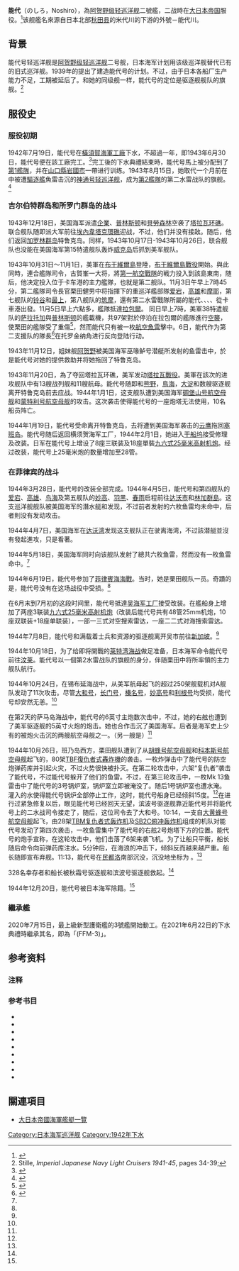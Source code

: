 {{軍艦模板
|名稱= 能代号轻巡洋舰<br /> <small>{{lang|ja|能代}}</small>
|名稱2=
|圖片= [[File:Japanese_cruiser_Noshiro_in_1943.jpg|300px]]
|照片說明=正在东京湾行驶的能代号，摄于1943年7月。
|圖片2= 
|照片說明2= 
|艦種= [[輕巡洋艦|輕巡洋艦]]
|擁有國= [[大日本帝國|大日本帝國]]
|艦級= [[阿賀野型輕巡洋艦|阿賀野型輕巡洋艦]]
|製造= [[横须贺海军工廠|横须贺海军工廠]]
|動工= 1941年9月4日
|下水= 1942年7月19日
|服役= 1943年6月30日
|退役= 
|結局= 1944年10月26日遭擊沉
|除籍= 1944年12月20日
|基準= 6,652噸
|滿載= 
|長= 162米
|寬= 15.20米
|吃水= 5.63米
|極速= 35.0節(大約65km/hr)
|鍋爐= [[ろ|ロ]](呂)號艦本式重油鍋爐6座
|引擎= 
|出力= 100,000匹[[馬力|馬力]]
|續航= 6000海浬(18節)
|乘員= 730人
|裝甲= 
|艦載機= 2架[[零式水上偵察機|零式水上偵察機]](發射器1座)
|裝備= 3座双联装[[四一式15.2公分舰炮|四一式15.2公分舰炮]]<br />2座双联装[[九八式8公分高射炮|九八式8公分高射炮]]<br />2座三联装[[九六式25毫米高射机炮|九六式25毫米高射机炮]](1944年變成10座)<br />18座單裝[[九六式25毫米高射机炮|九六式25毫米高射机炮]](1944年增加)<br />2座雙聯裝13mm[[九三式防空機槍|九三式防空機槍]]<br />2座61cm四連装魚雷発射管<br />16枚[[九三式魚雷|九三式魚雷]]<br />18枚九五式[[深水炸彈|深水炸彈]]
}}
'''能代'''（のしろ，Noshiro），為[[阿贺野级轻巡洋舰|阿贺野级轻巡洋舰]]二號艦，二战時在[[大日本帝国|大日本帝国]]服役。<ref>{{Cite book|title=Warships of the Imperial Japanese Navy, 1869-1945|last=Jentsura|first=Hansgeorg|publisher=Naval Institute Press|year=1976|isbn=0-87021-893-X}}</ref>该舰艦名來源自日本北部[[秋田县|秋田县]]的米代川的下游的外號－能代川。

== 背景 ==
能代号轻巡洋舰是[[阿贺野级轻巡洋舰|阿贺野级轻巡洋舰]]二号舰，日本海军计划用该级巡洋舰替代已有的旧式巡洋舰。1939年的{{Le|第四次海军军备扩充计划|4th Naval Armaments Supplement Programme}}提出了建造能代号的计划。不过，由于日本各船厂生产能力不足，工期被延后了。和她的同级舰一样，能代号的定位是驱逐舰舰队的旗舰。<ref name="Stille">Stille, '' Imperial Japanese Navy Light Cruisers 1941-45 '', pages 34-39;</ref>

== 服役史 ==

=== 服役初期 ===
1942年7月19日，能代号在[[橫須賀海軍工廠|橫須賀海軍工廠]]下水，不超過一年，即1943年6月30日，能代号便在該工廠完工。<ref name="Nishida">{{Cite web|url=http://homepage2.nifty.com/nishidah/e/stc0336.htm|title=Agano-class light cruisers|last=Nishida|first=Hiroshi|year=2002|work=Imperial Japanese Navy|deadurl=yes|archiveurl=https://archive.is/20121208192843/http://homepage2.nifty.com/nishidah/e/stc0336.htm|archivedate=2012年12月8日|df=}}</ref>完工後的下水典禮結束時，能代号馬上被分配到了[[第1艦隊_(日本海軍)|第1艦隊]]，并在[[山口縣|山口縣]][[岩國市|岩國市]]一帶进行训练。1943年8月15日，她取代一个月前在{{Le|科隆班加拉岛战役|Battle of Kolombangara}}中被遭[[驅逐艦|驅逐艦]]魚雷击沉的[[神通号轻巡洋舰|神通号轻巡洋舰]]，成为[[第2艦隊_(日本海軍)|第2艦隊]]的第二水雷战队的旗舰。<ref name="combinedfleet">{{Cite web|url=http://combinedfleet.com/ship.php?q=agano_c.htm |title=Imperial Japanese Navy Page (Combinedfleet.com)|accessdate=2006-06-14|last=Parshall|first=Jon|work=|author2=Bob Hackett|author3=Sander Kingsepp|author4=Allyn Nevitt|archive-date=2009-01-31|archive-url=https://web.archive.org/web/20090131052727/http://combinedfleet.com/ship.php?q=agano_c.htm|dead-url=no}}</ref>

=== 吉尔伯特群岛和所罗门群岛的战斗 ===
1943年12月18日，美国海军派遣[[企業號航空母艦_(CV-6)|企業]]、[[普林斯頓號航空母艦_(CVL-23)|普林斯顿]]和[[貝勞森林號航空母艦|貝勞森林]]空袭了[[塔拉瓦环礁|塔拉瓦环礁]]。联合舰队随即派大军前往[[埃內韋塔克環礁|埃內韋塔克環礁]]迎战，不过，他们并没有接敌。随后，他们返回[[加罗林群岛|加罗林群岛]]特鲁克岛。同样，1943年10月17日-1943年10月26日，联合舰队也没能在美国海军第15特遣舰队轰炸[[威克岛|威克岛]]后抓到美军舰队。

1943年10月31日〜11月1日，美軍在[[布干維爾島|布干維爾島]]登陸，[[布干維爾島戰役|布干維爾島戰役]]開始。與此同時，連合艦隊司令，古賀峯一大将，將[[第一航空戰隊|第一航空戰隊]]的戦力投入到該島東南，随后，他决定投入位于卡车港的主力艦隊，也就是第二舰队。11月3日午早上7時45分，第二艦隊司令長官栗田健男中将指揮下的重巡洋艦部隊[[愛宕號重巡洋艦|爱宕]]，[[高雄號重巡洋艦|高雄]]和[[摩耶號重巡洋艦|摩耶]]，第七舰队的[[鈴谷號重巡洋艦|铃谷]]和[[最上号重巡洋舰|最上]]，第八舰队的[[築摩號重巡洋艦|筑摩]]，還有第二水雷戰隊所屬的能代、{{tsl|jp|玉波 (駆逐艦)|玉波號駆逐艦|玉波}}、{{tsl|jp|涼波 (駆逐艦)|涼波號駆逐艦|涼波}}、{{tsl|jp|早波 (駆逐艦)|早波號駆逐艦|早波}}、{{tsl|jp|藤波 (駆逐艦)|藤波號駆逐艦|藤波}}從卡車港出發。11月5日早上六點多，艦隊抵達[[拉包爾|拉包爾]]。 同日早上7時，美軍38特遣舰队的[[薩拉托加號航空母艦_(CV-3)|萨拉托加]]與[[普林斯頓號航空母艦_(CVL-23)|普林斯顿]]的艦載機，共97架對於停泊在拉包爾的艦隊進行[[轟炸拉包爾_(1943年11月)|空襲]]，使栗田的艦隊受了重傷<ref>{{cite web |author1=戰史室 |title=南東方面海軍作戰P.214 |url=http://www.nids.mod.go.jp/military_history_search/SoshoView?kanno=096 |website=戰史史料．戰史叢書檢索 |publisher=朝雲出版社 |accessdate=2022-01-17}}</ref>，然而能代只有被一枚[[Mk13型魚雷|航空魚雷]]擊中。6日，能代作为第二支援队的隊長<ref>{{cite web |author1=第二水雷戰隊司令部 |title=Ref.C08030101400、昭和18年6月14日～昭和18年11月11日　第2水雷戦隊戦時日誌戦闘詳報(防衛省防衛研究所)P.31 |url=https://www.jacar.archives.go.jp/aj/meta/listPhoto?LANG=default&BID=F2008040314050207933&ID=M2008040314050307939&REFCODE=C08030101400 |website=國立公文圖書館-歷史資料庫 |publisher=防衛省防衛研究所 |accessdate=2022-01-17}}</ref>在托罗金纳角进行反向登陆行动。

1943年11月12日，姐妹舰[[阿賀野號輕巡洋艦|阿贺野]]被美国海军巫喙鲈号潜艇所发射的鱼雷击中，於是能代号对她的提供救助并将她拖回了特鲁克岛。

1943年11月20日，為了夺回塔拉瓦环礁，美军发动[[塔拉瓦戰役|塔拉瓦戰役]]。美軍在該次的进攻舰队中有13艘战列舰和11艘航母。能代号随即和[[熊野号重巡洋舰|熊野]]，[[鸟海号重巡洋舰|鳥海]]，[[大淀号轻巡洋舰|大淀]]和数艘驱逐舰离开特鲁克岛前去应战。1944年1月1日，这支舰队遭到美国海军[[碉堡山号航空母舰|碉堡山号航空母舰]]和[[蒙特利号航空母舰|蒙特利号航空母舰]]的攻击。这次袭击使得能代号的一座炮塔无法使用，10名船员阵亡。

1944年1月19日，能代号受命离开特鲁克岛，去将遭到美国海军{{le|黑线鳕号潜艇 (SS-231)|USS Haddock (SS-231)|黑線鱈}}袭击的[[云鹰号航空母舰|云鹰]]拖回[[塞班岛|塞班岛]]。能代号随后返回横须贺海军工厂，1944年2月1日，她进入[[干船坞|干船坞]]接受修理及改装。日军在能代号上增设了8座三联装及18座單裝[[九六式25毫米高射机炮|九六式25毫米高射机炮]]。经过改装，能代号上25毫米炮的数量增加至28管。

=== 在菲律宾的战斗 ===
1944年3月28日，能代号的改装全部完成。1944年4月5日，能代号和第四舰队的[[爱宕号重巡洋舰|爱宕]]、[[高雄号重巡洋舰|高雄]]、[[鸟海号重巡洋舰|鸟海]]及第五舰队的[[妙高号重巡洋舰|妙高]]、[[羽黑号重巡洋舰|羽黑]]、[[春雨号驱逐舰|春雨]]启程前往[[达沃市|达沃市]]和[[林加群島|林加群島]]。这支巡洋舰舰队被美国海军的潛水艇{{le|鲦鱼号潜艇|USS Dace (SS-247)|鲦鱼}}和{{le|河鲈号潜艇|USS Perch (SS-313)|河鲈}}发现，不过前者发射的六枚鱼雷均未命中，后者則没有发动攻击。

1944年4月7日，美国海军{{Le|巫喙鲈号潜艇|USS Scamp (SS-277)}}在[[达沃湾|达沃湾]]发现这支舰队正在驶离海湾，不过該潜艇並沒有發起進攻，只是看著。

1944年5月18日，美国海军{{Le|角鱼号潜艇|USS Gurnard (SS-254)}}同时向该舰队发射了總共六枚鱼雷，然而没有一枚鱼雷命中。<ref name="combinedfleet"/>

1944年6月19日，能代号参加了[[菲律賓海海戰|菲律賓海海戰]]。当时，她是栗田舰队一员。奇蹟的是，能代号没有在这场战役中受损。<ref name="combinedfleet"/>

在6月末到7月初的这段时间里，能代号抵達[[吴海军工厂|吴海军工厂]]接受改装。在艦船身上增加了两座3联装[[九六式25毫米高射机炮|九六式25毫米高射机炮]]（改装后能代号共有48管25mm机炮，10座双联装+18座单联装），一部一三式对空搜索雷达，一座二二式对海搜索雷达。

1944年7月8日，能代号和满载着士兵和资源的驱逐舰离开吴市前往[[新加坡|新加坡]]。<ref name="combinedfleet"/>

1944年10月18日，为了给即将開戰的[[莱特湾海战|莱特湾海战]]做足准备，日本海军命令能代号前往[[汶莱|汶莱]]。能代号以一個第2水雷战队的旗舰的身分，伴随栗田中将所率領的主力舰队航行。

1944年10月24日，在锡布延海战中，从美军{{Le|第38特遣舰队|Task Force 38}}航母起飞的超过250架舰载机对A舰队发动了11次攻击。尽管[[大和號戰艦|大和号]]，[[長門號戰艦|长门号]]，[[榛名號戰艦|榛名号]]，[[妙高號重巡洋艦|妙高号]]和[[利根號重巡洋艦|利根号]]均受损，能代号却安然无恙。<ref name="combinedfleet"/>

在第2天的萨马岛海战中，能代号的6英寸主炮数次击中{{Le|白原号护航航空母舰|USS White Plains (CVE-66)}}，不过，她的右舷也遭到了美军驱逐舰的5英寸火炮的炮击。她也合作击沉了美国海军{{Le|甘比尔湾号航空母舰|USS Gambier Bay (CVE-73)}}。后者是海军史上少有的被炮火击沉的两艘航空母舰之一。（另一艘是{{Le|光榮號航空母舰|HMS Glorious}}）<ref name="combinedfleet"/>

1944年10月26日，班乃岛西方，栗田舰队遭到了从[[胡蜂号航空母舰|胡蜂号航空母舰]]和[[科本斯号航空母舰|科本斯号航空母舰]]起飞的，80架[[TBF復仇者式轟炸機|TBF復仇者式轟炸機]]的袭击。一枚炸弹击中了能代号的防空炮弹药库并引起火灾，不过火势很快被扑灭。在第二轮攻击中，六架“复仇者”袭击了能代号，不过能代号躲开了他们的鱼雷。不过，在第三轮攻击中，一枚Mk 13鱼雷击中了能代号的3号锅炉室，锅炉室立即被淹没了。随后1号锅炉室也遭水淹。灌入的水使得能代号锅炉全部停止工作，这时，能代号船身已经倾斜15度。<ref name="combinedfleet"/>在进行过紧急修复以后，眼见能代号已经回天无望，滨波号驱逐舰靠近能代号并将能代号上的二水战司令接走了，随后，这位司令去了大和号。10:14，一支自[[大黃蜂號航空母艦_(CV-12)|大黄蜂号航空母舰]]起飞，由28架[[TBM复仇者式轰炸机|TBM复仇者式轰炸机]]及[[SB2C俯冲轰炸机|SB2C俯冲轰炸机]]组成的机队对能代号发动了第四次袭击，一枚鱼雷集中了能代号的右舷2号炮塔下方的位置。能代号的炮手宣称，在这轮攻击中，他们击落了6架来袭飞机。为了让船只平衡，船长随后命令向前弹药库注水。5分钟后，在海浪的冲击下，倾斜反而越来越严重。船长随即宣布弃舰。11:13，能代号在[[民都洛|民都洛]]南部沉没，沉没地坐标为 {{Coord|11|42|N|121|41|E|display=inline, title}}。<ref name="Nishida"/>

328名幸存者和船长被秋霜号驱逐舰和滨波号驱逐舰救起。<ref name="combinedfleet"/>

1944年12月20日，能代号被日本海军除籍。<ref name="Nishida"></ref>

===繼承艦===
2020年7月15日，最上級新型護衛艦的3號艦開始動工。在2021年6月22日的下水典禮時繼承其名，即為「{{Le|能代號|のしろ (護衛艦・2代)}}(FFM-3)」。

== 参考资料 ==

=== 注释 ===
{{Reflist}}

=== 参考书目 ===
* {{Cite book|title=Warship Losses of World War Two|last=Brown|first=David|authorlink=|publisher=Naval Institute Press|year=1990|isbn=1-55750-914-X|location=}}
* {{Cite book|title=Death of a Navy: Japanese Naval Action in World War II|last=D'Albas|first=Andrieu|authorlink=|publisher=Devin-Adair Pub|year=1965|isbn=0-8159-5302-X|location=}}
* {{Cite book|title=A Battle History of the Imperial Japanese Navy, 1941-1945|url=https://archive.org/details/battlehistoryofi0000dull|last=Dull|first=Paul S.|authorlink=|publisher=Naval Institute Press|year=1978|isbn=0-87021-097-1|location=|chapter=}}
* {{Cite book|title=The Fighting Ships of the Rising Sun: The drama of the Imperial Japanese Navy, 1895-1945|last=Howarth|first=Stephen|authorlink=|publisher=Atheneum|year=1983|isbn=0-689-11402-8|location=}}
* {{Cite book|title=Warships of the Imperial Japanese Navy, 1869-1945|last=Jentsura|first=Hansgeorg|authorlink=|publisher=Naval Institute Press|year=1976|isbn=0-87021-893-X|location=|chapter=}}
* {{Cite book|title=Japanese Cruisers of the Pacific War|last=Lacroix|first=Eric|authorlink=|publisher=Naval Institute Press|year=1997|isbn=0-87021-311-3|location=|chapter=|author2=Linton Wells}}
* {{Cite book|title=United States Submarine Operations in World War II|last=Roscoe|first=Theodore|authorlink=|publisher=Naval Institute Press|year=1949|isbn=0-87021-731-3|location=|chapter=}}
* {{Cite book|title=Imperial Japanese Navy Light Cruisers 1941-45|last=Stille|first=Mark|authorlink=|publisher=Osprey|year=2012|isbn=1-84908-562-5|location=}}
* {{Cite book|title=Cruisers of World War Two: An International Encyclopedia|last=Whitley|first=M.J.|authorlink=|publisher=Naval Institute Press|year=1995|isbn=1-55750-141-6|location=|chapter=}}
== 關連項目 ==
* [[大日本帝國海軍艦艇一覽|大日本帝國海軍艦艇一覽]]

{{日本輕巡洋艦}}
[[Category:日本海军巡洋舰|Category:日本海军巡洋舰]]
[[Category:1942年下水|Category:1942年下水]]